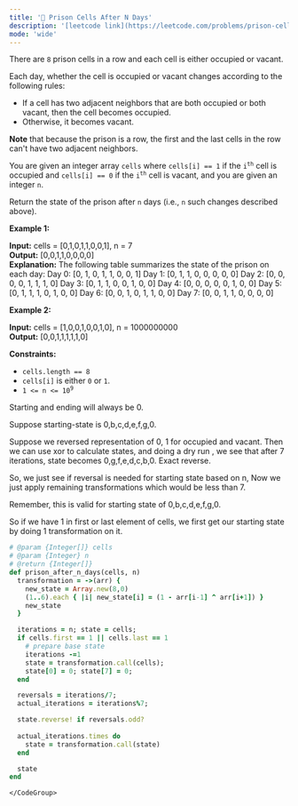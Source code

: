 ```yaml
---
title: '🧀 Prison Cells After N Days'
description: '[leetcode link](https://leetcode.com/problems/prison-cells-after-n-days/description/)'
mode: 'wide'
---
```

<Tabs>
  <Tab title="Question" icon="circle-question" iconType="regular">
    <Card>
      <p>There are <code>8</code> prison cells in a row and each cell is either occupied or vacant.</p>  <p>Each day, whether the cell is occupied or vacant changes according to the following rules:</p>  <ul>  <li>If a cell has two adjacent neighbors that are both occupied or both vacant, then the cell becomes occupied.</li>  <li>Otherwise, it becomes vacant.</li> </ul>  <p><strong>Note</strong> that because the prison is a row, the first and the last cells in the row can&#39;t have two adjacent neighbors.</p>  <p>You are given an integer array <code>cells</code> where <code>cells[i] == 1</code> if the <code>i<sup>th</sup></code> cell is occupied and <code>cells[i] == 0</code> if the <code>i<sup>th</sup></code> cell is vacant, and you are given an integer <code>n</code>.</p>  <p>Return the state of the prison after <code>n</code> days (i.e., <code>n</code> such changes described above).</p>   <p><strong class="example">Example 1:</strong></p>   <strong>Input:</strong> cells = [0,1,0,1,1,0,0,1], n = 7 <br/> <strong>Output:</strong> [0,0,1,1,0,0,0,0] <br/> <strong>Explanation:</strong> The following table summarizes the state of the prison on each day: Day 0: [0, 1, 0, 1, 1, 0, 0, 1] Day 1: [0, 1, 1, 0, 0, 0, 0, 0] Day 2: [0, 0, 0, 0, 1, 1, 1, 0] Day 3: [0, 1, 1, 0, 0, 1, 0, 0] Day 4: [0, 0, 0, 0, 0, 1, 0, 0] Day 5: [0, 1, 1, 1, 0, 1, 0, 0] Day 6: [0, 0, 1, 0, 1, 1, 0, 0] Day 7: [0, 0, 1, 1, 0, 0, 0, 0]   <p><strong class="example">Example 2:</strong></p>   <strong>Input:</strong> cells = [1,0,0,1,0,0,1,0], n = 1000000000 <br/> <strong>Output:</strong> [0,0,1,1,1,1,1,0]    <p><strong>Constraints:</strong></p>  <ul>  <li><code>cells.length == 8</code></li>  <li><code>cells[i]</code>&nbsp;is either <code>0</code> or <code>1</code>.</li>  <li><code>1 &lt;= n &lt;= 10<sup>9</sup></code></li> </ul> 
    </Card>
  </Tab>
  <Tab title="Solution" icon="lightbulb" iconType="regular" >
    <Card>
      Starting and ending will always be 0.

Suppose starting-state is 0,b,c,d,e,f,g,0. 

Suppose we reversed representation of 0, 1 for occupied and vacant. Then we can use xor to calculate
states, and doing a dry run , we see that after 7 iterations, state becomes 0,g,f,e,d,c,b,0. Exact reverse. 

So, we just see if reversal is needed for starting state based on n, 
Now we just apply remaining transformations which would be less than 7.

Remember, this is valid for starting state of 0,b,c,d,e,f,g,0. 

So if we have 1 in first or last element of cells, we first get our starting state by doing 1 transformation on it.
    </Card>
  <Expandable title="code">
    <CodeGroup dropdown>
```ruby title="Prison Cells After N Days" lines
# @param {Integer[]} cells
# @param {Integer} n
# @return {Integer[]}
def prison_after_n_days(cells, n)
  transformation = ->(arr) { 
    new_state = Array.new(8,0)
    (1..6).each { |i| new_state[i] = (1 - arr[i-1] ^ arr[i+1]) }
    new_state
  }

  iterations = n; state = cells;
  if cells.first == 1 || cells.last == 1
    # prepare base state
    iterations -=1
    state = transformation.call(cells);
    state[0] = 0; state[7] = 0;
  end

  reversals = iterations/7;
  actual_iterations = iterations%7;

  state.reverse! if reversals.odd?
  
  actual_iterations.times do
    state = transformation.call(state)
  end

  state
end
```
    </CodeGroup>
  </Expandable>
  </Tab>
</Tabs>